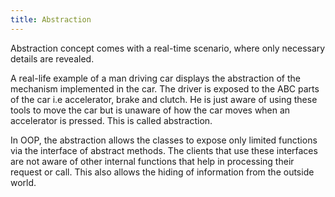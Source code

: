 ```yaml
---
title: Abstraction
---
```


Abstraction concept comes with a real-time scenario, where only necessary details are revealed.

A real-life example of a man driving car displays the abstraction of the mechanism implemented in the car. The driver is exposed to the ABC parts of the car i.e accelerator, brake and clutch. He is just aware of using these tools to move the car but is unaware of how the car moves when an accelerator is pressed. This is called abstraction.

In OOP, the abstraction allows the classes to expose only limited functions via the interface of abstract methods. The clients that use these interfaces are not aware of other internal functions that help in processing their request or call. This also allows the hiding of information from the outside world.

